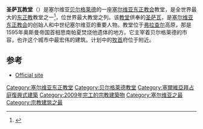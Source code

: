 {{Infobox religious building
|building_name         = 圣萨瓦教堂<br/><small>{{lang|sr|Храм светог Саве}}<br/>{{lang|sr|Hram svetog Save}}</small>
|image                 = Храм Светог Саве Сербског у Биограду.jpg
|caption               = 
|location              = [[塞尔维亚|塞尔维亚]][[贝尔格莱德|贝尔格莱德]]
|geo                   = {{Coord|44|47|53.1|N|20|28|6.78|E|type:landmark_region:CS|display=inline,title}}
|religious_affiliation = [[塞尔维亚东正教会|塞尔维亚东正教会]]
|website               = [http://www.hramsvetogsave.com/ Official website] {{sr icon}}
|architecture_type     = 拜占庭式
|year_completed        = 1989
|construction_cost     =
|capacity              = 10,800
|dome_height_outer     = {{convert|70|m|ft|0|abbr=on}}
}}
'''圣萨瓦教堂'''（{{lang-sr|Храм светог Саве/Hram svetog Save}}）是塞尔维亚[[贝尔格莱德|贝尔格莱德]]的一座[[塞尔维亚东正教会|塞尔维亚东正教会]]教堂，是全世界最大的[[东正教|东正教]]教堂之一<ref>{{cite book|author1=J. Gordon Melton|author2=Martin Baumann|title=Religions of the World, Second Edition: A Comprehensive Encyclopedia of Beliefs and Practices|url=http://books.google.com/books?id=v2yiyLLOj88C&pg=PA510|date=21 September 2010|publisher=ABC-CLIO|isbn=978-1-59884-204-3|pages=510–512|access-date=2014-04-16|archive-date=2013-09-29|archive-url=https://web.archive.org/web/20130929211701/http://books.google.com/books?id=v2yiyLLOj88C|dead-url=no}}</ref>，位世界最大教堂之列。该[[教堂|教堂]]供奉的[[圣萨瓦|圣萨瓦]]，是[[塞尔维亚东正教会|塞尔维亚东正教会]]的创始人和中世纪塞尔维亚的重要人物。教堂位于[[弗拉查尔|弗拉查尔]]高原，那是1595年奥斯曼帝国首相思南帕夏焚烧他遗体的地方。它主宰着贝尔格莱德的市容，也许这个城市中最宏伟的建筑。计划中的[[牧首|牧首]]府位于附近。

==参考==
{{Reflist|2}}
{{Commons category|Temple of Saint Sava}}
*[http://www.hramsvetogsave.com Official site]{{Wayback|url=http://www.hramsvetogsave.com/ |date=20160109194445 }} {{sr icon}}

[[Category:塞尔维亚东正教堂|Category:塞尔维亚东正教堂]]
[[Category:贝尔格莱德教堂|Category:贝尔格莱德教堂]]
[[Category:塞爾維亞拜占庭復興式建築|Category:塞爾維亞拜占庭復興式建築]]
[[Category:2009年完工的宗教建築物|Category:2009年完工的宗教建築物]]
[[Category:塞尔维亚之最|Category:塞尔维亚之最]]
[[Category:宗教建筑之最|Category:宗教建筑之最]]